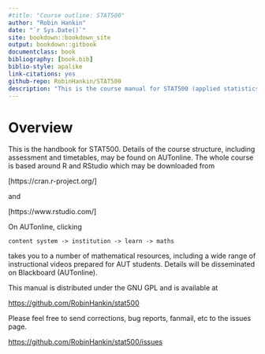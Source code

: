 ```yaml
--- 
#title: "Course outline: STAT500"
author: "Robin Hankin"
date: "`r Sys.Date()`"
site: bookdown::bookdown_site
output: bookdown::gitbook
documentclass: book
bibliography: [book.bib]
biblio-style: apalike
link-citations: yes
github-repo: RobinHankin/STAT500
description: "This is the course manual for STAT500 (applied statistics)"
---
```




 \newpage
 \pagenumbering{arabic}

# Overview {-}

This is the handbook for STAT500.  Details of the course structure,
including assessment and timetables, may be found on AUTonline.  The
whole course is based around R and RStudio which may be downloaded
from

[https://cran.r-project.org/]

and

[https://www.rstudio.com/]

On AUTonline, clicking

`content system -> institution -> learn -> maths`

takes you to a number of mathematical resources, including a wide
range of instructional videos prepared for AUT students.  Details will
be disseminated on Blackboard (AUTonline).

This manual is distributed under the GNU GPL and is available at

[https://github.com/RobinHankin/stat500](https://github.com/RobinHankin/stat500)

Please feel free to send corrections, bug reports, fanmail, etc to the
issues page.

[https://github.com/RobinHankin/stat500/issues](https://github.com/RobinHankin/stat500/issues)


\includegraphics{ornamental20}